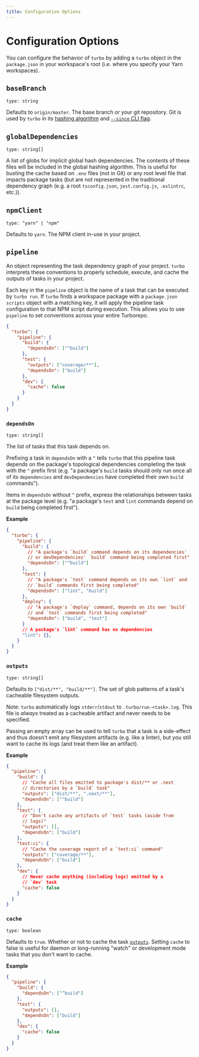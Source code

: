```yaml
---
title: Configuration Options
---
```


# Configuration Options

You can configure the behavior of `turbo` by adding a `turbo` object in the `package.json` in your workspace's root (i.e. where you specify your Yarn workspaces).

## `baseBranch`

`type: string`

Defaults to `origin/master`. The base branch or your git repository. Git is used by `turbo` in its [hashing algorithm](../features/caching#hashing-1) and [`--since` CLI flag](./command-line-reference#--since-1).

## `globalDependencies`

`type: string[]`

A list of globs for implicit global hash dependencies. The contents of these files will be included in the global hashing algorithm.
This is useful for busting the cache based on `.env` files (not in Git) or any root level file that impacts package tasks (but are not represented in the traditional dependency graph (e.g. a root `tsconfig.json`, `jest.config.js`, `.eslintrc`, etc.)).

## `npmClient`

`type: "yarn" | "npm"`

Defaults to `yarn`. The NPM client in-use in your project.

## `pipeline`

An object representing the task dependency graph of your project. `turbo` interprets these conventions to properly schedule, execute, and cache the outputs of tasks in your project.

Each key in the `pipeline` object is the name of a task that can be executed by `turbo run`. If `turbo` finds a workspace package with a `package.json` `scripts` object with a matching key, it will apply the pipeline task configuration to that NPM script during execution. This allows you to use `pipeline` to set conventions across your entire Turborepo.

```json
{
  "turbo": {
    "pipeline": {
      "build": {
        "dependsOn": ["^build"]
      },
      "test": {
        "outputs": ["coverage/**"],
        "dependsOn": ["build"]
      },
      "dev": {
        "cache": false
      }
    }
  }
}
```

### `dependsOn`

`type: string[]`

The list of tasks that this task depends on.

Prefixing a task in `dependsOn` with a `^` tells `turbo` that this pipeline task depends on the package's topological dependencies completing the task with the `^` prefix first (e.g. "a package's `build` tasks should only run once all of its `dependencies` and `devDependencies` have completed their own `build` commands").

Items in `dependsOn` without `^` prefix, express the relationships between tasks at the package level (e.g. "a package's `test` and `lint` commands depend on `build` being completed first").

**Example**

```json
{
  "turbo": {
    "pipeline": {
      "build": {
        // "A package's `build` command depends on its dependencies'
        // or devDependencies' `build` command being completed first"
        "dependsOn": ["^build"]
      },
      "test": {
        // "A package's `test` command depends on its own `lint` and
        // `build` commands first being completed"
        "dependsOn": ["lint", "build"]
      },
      "deploy": {
        // "A package's `deploy` command, depends on its own `build`
        // and `test` commands first being completed"
        "dependsOn": ["build", "test"]
      }
      // A package's `lint` command has no dependencies
      "lint": {},
    }
  }
}
```

### `outputs`

`type: string[]`

Defaults to `["dist/**", "build/**"]`. The set of glob patterns of a task's cacheable filesystem outputs.

Note: `turbo` automatically logs `stderr`/`stdout` to `.turbo/run-<task>.log`. This file is _always_ treated as a cacheable artifact and never needs to be specified.

Passing an empty array can be used to tell `turbo` that a task is a side-effect and thus doesn't emit any filesystem artifacts (e.g. like a linter), but you still want to cache its logs (and treat them like an artifact).

**Example**

```json
{
  "pipeline": {
    "build": {
      // "Cache all files emitted to package's dist/** or .next
      // directories by a `build` task"
      "outputs": ["dist/**", ".next/**"],
      "dependsOn": ["^build"]
    },
    "test": {
      // "Don't cache any artifacts of `test` tasks (aside from
      // logs)"
      "outputs": [],
      "dependsOn": ["build"]
    },
    "test:ci": {
      // "Cache the coverage report of a `test:ci` command"
      "outputs": ["coverage/**"],
      "dependsOn": ["build"]
    },
    "dev": {
      // Never cache anything (including logs) emitted by a
      // `dev` task
      "cache": false
    }
  }
}
```

### `cache`

`type: boolean`

Defaults to `true`. Whether or not to cache the task [`outputs`](#outputs-1). Setting `cache` to false is useful for daemon or long-running "watch" or development mode tasks that you don't want to cache.

**Example**

```json
{
  "pipeline": {
    "build": {
      "dependsOn": ["^build"]
    },
    "test": {
      "outputs": [],
      "dependsOn": ["build"]
    },
    "dev": {
      "cache": false
    }
  }
}
```
